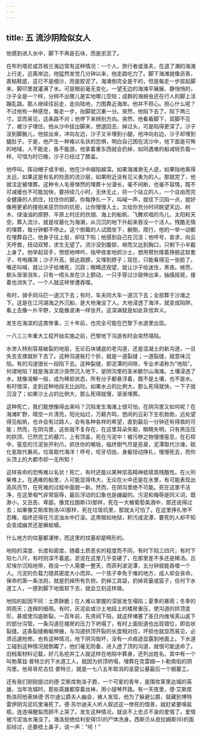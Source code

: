 ```yaml
---
---
---
```

title: 五 流沙阴险似女人
---





他感到进入水中，脚下不再是石块，而是淤泥了。

在布列塔尼或苏格兰海边常有这种情况：一个人，旅行者或渔夫，在退了潮的海滩上行走，远离岸边，他猛然发觉几分钟以来，他走路吃力了。脚下海滩就像沥青，直粘鞋底，这已不是细沙，而是胶泥了。海滩倒完全是干的，但是每走一步拔起脚来，脚印里就灌满了水。可是眼前毫无变化，一望无边的海滩平展展、静悄悄的，沙子全是一个样，分辨不出哪儿是实地哪儿空陷；成群的海蚜虫还在行人的脚上活蹦乱跳。那人继续往前走，走向陆地，力图靠近海岸。他并不担心。担心什么呢？不过他有一种感觉，每走一步，抬脚就沉重一分。突然，他陷下去了。陷下两三寸。显而易见，这条路不对；他停下来辨别方向。突然，他看看脚下，双脚不见了，被沙子埋住。他从沙中拔出脚来，想退回去，掉过头，可是陷得更深了。沙子没到脚腕儿，他拔出来，冲向左边，沙子又半埋到小腿，他冲向右边，沙子却埋到腿肚子。于是，他产生一种难以名状的恐惧，明白自己困在流沙中，他下面是可怖的地域，人不能走，鱼不能游。他拿着重东西就会扔掉，如同遇难的船减轻负载一样，可惜为时已晚，沙子已经过了膝盖。

他呼叫，挥动帽子或手帕，他在沙中越陷越深。如果海滩渺无人迹，如果陆地离得太远，如果这是有名的险恶的流沙层，如果附近没有见义勇为的人。那就完了，他就注定被埋葬。这种令人毛骨悚然的埋葬十分漫长，毫不间断，也毫不容情，既不可减缓也不可能加快，要持续几小时，无休无止，将一个站立的人，一个自由而完全健康的人抓住，拉住你的脚，你每挣扎一下，叫喊一声，就往下沉陷一点，就好像用更紧的搂抱来惩罚你的抗拒，让你慢慢入土，又给你充分时间眺望天边、树木、绿油油的原野、平原上村庄的炊烟、海上的船帆、飞舞欢唱的鸟儿、太阳和天空。葬入流沙，就是坟墓化为海潮，从沉沉的地下升起来吞没一个活人。残酷无情的埋葬，每分钟都不停止。这个倒霉的人试图坐下，躺倒，爬行，他的一举一动都在埋葬自己，他身子往上挺，却往下陷；他感到自己在沉没；他呼号，哀求，向云天呼救，扭动双臂，求生无望了。流沙没到腹部，继而又达到胸口，只剩下小半截上身了。他举起双手，愤怒地呻吟，指甲痉挛地抓沙土，想用臂肘撑着挣脱这软套子，号啕痛哭；沙子升高，抵达肩膀，又埋到脖子；现在，只能看得见一张脸了。嘴还叫喊，就让沙子给堵死，沉寂；眼睛还观望，就让沙子给迷住，黑夜。继而，额头渐渐消失，只有一绺头发在沙上颤动，一只手穿过沙层伸出来，抽搐摇晃，接着也消失了。一个人就这样惨遭吞噬。

有时，骑手同马匹一道沉下去；有时，车夫同大车一道沉下去；全部葬于沙滩之下。这是在江河湖海之外沉船，是大地淹没了人。大地浸透了海洋，就变成陷阱，看上去像一片平野，又能像波涛一样张开。这深渊就是如此背信弃义。

发生在海滨的这类惨事，三十年前，也完全可能在巴黎下水道里出现。

一八三三年重大工程开始实施之前，巴黎地下沟道有时会突然塌陷。

水渗入特别容易破裂的地层，无论石块铺底的老沟道，还是混凝土的新沟道，一旦失去支撑就折下去了。这种沟道板打个折，就是一道裂缝；一道裂缝，就意味沉陷。有的沟道很长一段陷下去。这种裂缝，即泥潭的间隙，专业术语称为“地陷”。何谓地陷？就是海滨流沙突然沉入地下，是阴沟里的圣米歇尔山海滩。土壤浸透了水，就像溶解一般，成为稀软状态，所有分子都悬浮着，既不是土壤，也不是水。有时很深，走到这种地段无比凶险。如果水占的比例大，那么死得就快，一下子就沉没了；如果沙土占的比例大，那么死得就慢，渐渐埋葬。

这种死亡，我们能想像得出来吗？沉陷发生海滩上很可怕，在阴沟里又如何呢？在海滩旷野，晴空一片清亮，阳光灿烂，万籁齐鸣，悠闲的云彩下生机勃勃，远处望得见船帆，也许会有过路人，会有各种各样的希望，直到最后一分钟还有得救的可能；然而，在阴沟里，这些就不复存在，在这里耳朵失聪，眼睛失明，只有黑压压的拱顶、已然完工的墓穴，上有顶盖，死在污泥中！被污秽之物慢慢窒息，在石椁中，窒息的污泥张开利爪，抓住你的喉咙，临终倒气尽是恶臭，泥潭取代沙滩，硫化氢取代暴风，垃圾取代海洋！呼号，咬牙切齿，身躯扭动挣扎，慢慢死去，而你头顶上的大都市却一无所知！

这样丧命的恐怖难以名状！死亡，有时还能以某种崇高精神抵赎其残酷性。在火刑柴堆上，在遇难的船里，人可能显得伟大，无论在火中还是在水里，有可能表现出高风亮节，在死难的过程中面貌一新。然而，在阴沟里绝不可能。死在这里不洁净，在这里咽气非常屈辱，最后浮动的幻象也是龌龊的。污泥和侮辱是同义词，既渺小，又丑恶、卑鄙。像克拉朗斯(3)那样，死在一大桶葡萄美酒中，那还说得过去；如果像艾斯库勃洛(4)那样，死在垃圾坑里，那就太可怕了。在这里挣扎惨不忍睹，临终还得在污泥浊水中打滚。这黑暗如地狱，积污成泥潭，要死的人却不知会变成幽灵还是癞蛤蟆。

什么地方的坟墓都凄惨，而这里的坟墓却是畸形的。

地陷的深度、长度和密度，随着土质恶劣的程度而不同，有时下陷三四尺，有时下陷七八尺，有时则深不着底。淤泥在这里几乎变硬了，在那里差不多还是稀汤。吕尼埃尔沉陷地带，吞没一个人需要一整天，而菲利波泥潭，五分钟就能吞噬一个人。污泥的负载力随其密度大小而异。一个孩子幸免于难的地方，成人却会丧命。保命的第一条法则，就是扔掉所有负担。扔掉工具袋，扔掉背篓或篮子，任何下水道工人，一感到脚下地面软下去，就会立刻这样做。

地陷的起因不同：土质酥脆；在人难以掌握的深层发生塌陷；夏季的暴雨；冬季的阴雨天；连绵的细雨。有时，灰泥岩或沙土地段上的楼房重压，使沟道的拱顶变形，甚或使沟底断裂。一百年前，先贤祠下陷，就这样堵塞了圣日内维埃芙山底下的部分沟管。一条沟道在楼房的压力下坍塌了，有时上面街道也出现错位，即齿状裂缝。这条裂缝蜿蜒伸展，与沟道拱顶开裂的长度相对应，坏损也就显而易见，必须迅速抢修。也有这种情况，地下阴沟毁坏，没有一点痕迹显露到地面上。下水道工碰到这种情况就倒霉了，他们毫无防备，进入透了顶的沟道，就很可能送命了。旧档案材料记载，好几名挖井工人就这样在地陷中葬身，还列出姓名，其中有一个叫勃莱兹·普特兰的下水道工人，就因为拱顶坍塌，埋葬在克雷姆—卜勒南街的阴沟里。他哥哥尼古拉·普特兰，就是一七八五年取消的圣婴公墓最后一个掘墓工。

还有我们刚刚提过的德·艾斯库勃洛子爵，一个可爱的青年，是围攻莱里达城的英雄，当年攻城时，那些英雄都穿着丝袜，用小提琴开路。有一天夜里，德·艾斯库勃洛同他表妹德·苏尔迪公爵夫人幽会，被人发现，他为了躲避公爵，就藏到博特雷伊阴沟泥坑里淹死了。德·苏尔迪夫人听人叙述这一惨死的情景，就赶紧要嗅盐瓶，连连嗅醒盐而顾不上哭了。发生这种情况，就谈不上忠贞不渝的爱情了。爱情被污泥浊水淹没了。海洛拒绝给利安得(5)的尸体洗身。西斯贝从皮拉姆斯(6)的面前经过，还要捂上鼻子，说一声：“呸！”